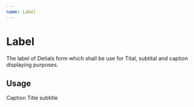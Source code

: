 ```yaml
---
name: Label
---
```



# Label

The label of Detials form which shall be use for Tital, subtital and caption displaying purposes.

<Props of={Label} />

## Usage

<Playground>
  <Label variant="caption" icon={Icon}>
    Caption
  </Label>
  <Label icon={Icon}>Title</Label>
  <Label variant="subtitle" icon={Icon}>
    subtitle
  </Label>
</Playground>
